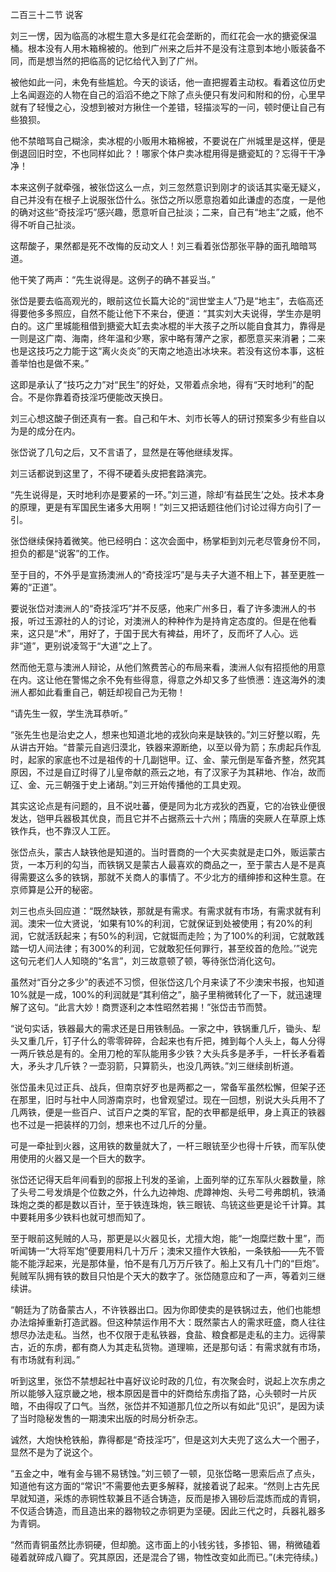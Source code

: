 

二百三十二节 说客

刘三一愣，因为临高的冰棍生意大多是红花会垄断的，而红花会一水的搪瓷保温桶。根本没有人用木箱棉被的。他到广州来之后并不是没有注意到本地小贩装备不同，而是想当然的把临高的记忆给代入到了广州。

被他如此一问，未免有些尴尬。今天的谈话，他一直把握着主动权。看着这位历史上名闻遐迩的人物在自己的滔滔不绝之下除了点头便只有发问和附和的份，心里早就有了轻慢之心，没想到被对方揪住一个差错，轻描淡写的一问，顿时便让自己有些狼狈。

他不禁暗骂自己糊涂，卖冰棍的小贩用木箱棉被，不要说在广州城里是这样，便是倒退回旧时空，不也同样如此？！哪家个体户卖冰棍用得是搪瓷缸的？忘得干干净净！

本来这例子就牵强，被张岱这么一点，刘三忽然意识到刚才的谈话其实毫无疑义，自己并没有在根子上说服张岱什么。张岱之所以愿意抱着如此谦虚的态度，一是他的确对这些“奇技淫巧”感兴趣，愿意听自己扯淡；二来，自己有“地主”之威，他不得不听自己扯淡。

这帮酸子，果然都是死不改悔的反动文人！刘三看着张岱那张平静的面孔暗暗骂道。

他干笑了两声：“先生说得是。这例子的确不甚妥当。”

张岱是要去临高观光的，眼前这位长篇大论的“润世堂主人”乃是“地主”，去临高还得要他多多照应，自然不能让他下不来台，便道：“其实刘大夫说得，学生亦是明白的。这广里城能租借到搪瓷大缸去卖冰棍的半大孩子之所以能自食其力，靠得是一则是这广南、海南，终年温和少寒，家中略有薄产之家，都愿意买来消暑；二来也是这技巧之力能于这“离火炎炎”的天南之地造出冰块来。若没有这份本事，这桩善举怕也是做不来。”

这即是承认了“技巧之力”对“民生”的好处，又带着点余地，得有“天时地利”的配合。不是你靠着奇技淫巧便能改天换日。

刘三心想这酸子倒还真有一套。自己和午木、刘市长等人的研讨预案多少有些自以为是的成分在内。

张岱说了几句之后，又不言语了，显然是在等他继续发挥。

刘三话都说到这里了，不得不硬着头皮把套路演完。

“先生说得是，天时地利亦是要紧的一环。”刘三道，除却‘有益民生’之处。技术本身的原理，更是有军国民生诸多大用啊！”刘三又把话题往他们讨论过得方向引了一引。

张岱继续保持着微笑。他已经明白：这次会面中，杨掌柜到刘元老尽管身份不同，担负的都是“说客”的工作。

至于目的，不外乎是宣扬澳洲人的“奇技淫巧”是与夫子大道不相上下，甚至更胜一筹的“正道”。

要说张岱对澳洲人的“奇技淫巧”并不反感，他来广州多日，看了许多澳洲人的书报，听过玉源社的人的讨论，对澳洲人的种种作为是持肯定态度的。但是在他看来，这只是“术”，用好了，于国于民大有裨益，用坏了，反而坏了人心。远非“道”，更别说凌驾于“大道”之上了。

然而他无意与澳洲人辩论，从他们煞费苦心的布局来看，澳洲人似有招揽他的用意在内。这让他在警惕之余不免有些得意，得意之外却又多了些愤懑：连这海外的澳洲人都如此看重自己，朝廷却视自己为无物！

“请先生一叙，学生洗耳恭听。”

“张先生也是治史之人，想来也知道北地的戎狄向来是缺铁的。”刘三好整以暇，先从讲古开始。“昔蒙元自逃归漠北，铁器来源断绝，以至以骨为箭；东虏起兵作乱时，起家的家底也不过是祖传的十几副铠甲。辽、金、蒙元倒是军备齐整，然究其原因，不过是自辽时得了儿皇帝献的燕云之地，有了汉家子为其耕地、作冶，故而辽、金、元三朝强于史上诸胡。”刘三开始传播他的工具史观。

其实这论点是有问题的，且不说吐蕃，便是同为北方戎狄的西夏，它的冶铁业便很发达，铠甲兵器极其优良，而且它并不占据燕云十六州；隋唐的突厥人在草原上炼铁作兵，也不靠汉人工匠。

张岱点头，蒙古人缺铁他是知道的。当时晋商的一个大买卖就是走口外，贩运蒙古货，一本万利的勾当，而铁锅又是蒙古人最喜欢的商品之一，至于蒙古人是不是真得需要这么多的铁锅，那就不关商人的事情了。不少北方的缙绅掺和这种生意。在京师算是公开的秘密。

刘三也点头回应道：“既然缺铁，那就是有需求。有需求就有市场，有需求就有利润。澳宋一位大贤说，‘如果有10%的利润，它就保证到处被使用；有20%的利润，它就活跃起来；有50%的利润，它就铤而走险；为了100%的利润，它就敢践踏一切人间法律；有300%的利润，它就敢犯任何罪行，甚至绞首的危险。’”说完这句元老们人人知晓的“名言”，刘三故意顿了顿，等待张岱消化这句。

虽然对“百分之多少”的表述不习惯，但张岱这几个月来读了不少澳宋书报，也知道10%就是一成，100%的利润就是“其利倍之”，脑子里稍微转化了一下，就迅速理解了这句。“此言大妙！商贾逐利之本性昭然若揭！”张岱击节而赞。

“说句实话，铁器最大的需求还是日用铁制品。一家之中，铁锅重几斤，锄头、犁头又重几斤，钉子什么的零零碎碎，合起来也有斤把，摊到每个人头上，每人分得一两斤铁总是有的。全用刀枪的军队能用多少铁？大头兵多是矛手，一杆长矛看着大，矛头才几斤铁？一壶羽箭，只算箭头，也没几两铁。”刘三继续剖析道。

张岱虽未见过正兵、战兵，但南京好歹也是两都之一，常备军虽然松懈，但架子还在那里，旧时与社中人同游南京时，也曾观望过。现在一回想，别说大头兵用不了几两铁，便是一些百户、试百户之类的军官，配的衣甲都是纸甲，身上真正的铁器也不过是一把装样的刀剑，想来也不过几斤的分量。

可是一牵扯到火器，这用铁的数量就大了，一杆三眼铳至少也得十斤铁，而军队使用使用的火器又是一个巨大的数字。

张岱还记得天启年间看到的邸报上刊发的圣谕，上面列举的辽东军队火器数量，除了头号二号发熕是个位数之外，什么九边神炮、虎蹲神炮、头号二号弗朗机，铁涌珠炮之类的都是数以百计，至于铁连珠炮，铁三眼铳、鸟铳这些更是论千计算。其中要耗用多少铁料也就可想而知了。

至于眼前这髡贼的人马，那更是以火器见长，尤擅大炮，能“一炮糜烂数十里”，而听闻铸一“大将军炮”便要用料几十万斤；澳宋又擅作大铁船，一条铁船――先不管能不能浮起来，光是那体量，怕不是有几万万斤铁了。船上又有几十门的“巨炮”。髡贼军队拥有铁的数目只怕是个天大的数字了。张岱随意应和了一声，等着刘三继续讲。

“朝廷为了防备蒙古人，不许铁器出口。因为你即使卖的是铁锅过去，他们也能想办法熔掉重新打造武器。但这种禁运作用不大：既然蒙古人的需求旺盛，商人往往想尽办法走私。当然，也不仅限于走私铁器，食盐、粮食都是走私的主力。远得蒙古，近的东虏，都有商人为其走私货物。道理嘛，还是那句话：有需求就有市场，有市场就有利润。”

听到这里，张岱不禁想起社中喜好议论时政的几位，有次聚会时，说起上次东虏之所以能够入寇京畿之地，根本原因是晋中的奸商给东虏指了路，心头顿时一片灰暗，不由得叹了口气。当然，张岱并不知道那几位之所以有如此“见识”，是因为读了当时隐秘发售的一期澳宋出版的时局分析杂志。

诚然，大炮快枪铁船，靠得都是“奇技淫巧”，但是这刘大夫兜了这么大一个圈子，显然不是为了说这个。

“五金之中，唯有金与锡不易锈蚀。”刘三顿了一顿，见张岱略一思索后点了点头，知道他有这方面的“常识”不需要他去更多解释，就接着说了起来。“然则上古先民早就知道，采炼的赤铜性软兼且不适合铸造，反而是掺入锡砂后混炼而成的青铜，不仅适合铸造，而且造出来的器物较之赤铜更为坚硬。因此三代之时，兵器礼器多为青铜。

“然而青铜虽然比赤铜硬，但却脆。这市面上的小钱劣钱，多掺铅、锡，稍微磕着碰着就碎成八瓣了。究其原因，还是混合了锡，物性改变如此而已。”(未完待续。)

